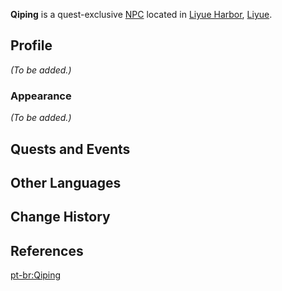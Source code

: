 {{Meta
<!--Remove this template after adding the missing info-->
|missing_NPC_profile  = yes
}}
{{Character Infobox
|type             = Quest NPC
|image            = NPC Qiping.png
|region           = Liyue
|location         = Liyue
|title            = Traveling Merchant
|voiceEN          = [https://www.michaelmalconian.com Michael Malconian]<ref name="Michael Malconian 2">Michael Malconian: [https://www.michaelmalconian.com/gallery EN VA's Website] ([https://web.archive.org/web/20230930194049/https://www.michaelmalconian.com/gallery Archived])</ref>
}}
'''Qiping''' is a quest-exclusive [[NPC]] located in [[Liyue Harbor]], [[Liyue]].

==Profile==
<!-- Detailed story/lore information goes here. -->
''(To be added.)''

===Appearance===
<!-- Keep appearance section short and concise. Limit to 2 paragraphs with 3-4 sentences each. -->
''(To be added.)''

==Quests and Events==
{{Quests and Events}}

==Other Languages==
{{Other Languages
|default_hidden = 1
|en      = Qiping
|zhs     = 杞平
|zhs_rm  = Qǐpíng
|zht     = 杞平
|zht_rm  = Qǐpíng
|ja      = 杞平
|ja_rm   = Kohei{{Assumed}}
|ko      = 기평
|es      = Chiping
|fr      = Qiping
|ru      = Ци Пин
|th      = Qiping
|vi      = Qiping
|de      = Qiping
|id      = Qiping
|pt      = Qiping
|tr      = Qiping
|it      = Qiping
}}

==Change History==
{{Change History|2.7}}

==References==
{{Reflist}}

[[pt-br:Qiping]]